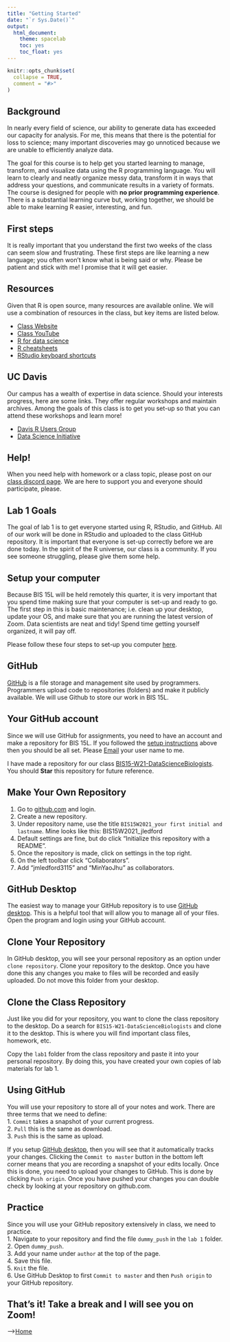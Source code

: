```yaml
---
title: "Getting Started"
date: "`r Sys.Date()`"
output:
  html_document:
    theme: spacelab
    toc: yes
    toc_float: yes
---
```


```r
knitr::opts_chunk$set(
  collapse = TRUE,
  comment = "#>"
)
```

## Background  
In nearly every field of science, our ability to generate data has exceeded our capacity for analysis. For me, this means that there is the potential for loss to science; many important discoveries may go unnoticed because we are unable to efficiently analyze data.  

The goal for this course is to help get you started learning to manage, transform, and visualize data using the R programming language. You will learn to clearly and neatly organize messy data, transform it in ways that address your questions, and communicate results in a variety of formats. The course is designed for people with **no prior programming experience**. There is a substantial learning curve but, working together, we should be able to make learning R easier, interesting, and fun.  

## First steps  
It is really important that you understand the first two weeks of the class can seem slow and frustrating. These first steps are like learning a new language; you often won't know what is being said or why. Please be patient and stick with me! I promise that it will get easier.  

## Resources  
Given that R is open source, many resources are available online. We will use a combination of resources in the class, but key items are listed below.  

- [Class Website](https://jmledford3115.github.io/datascibiol/)  
- [Class YouTube](https://www.youtube.com/channel/UCFX-MipGKF9jCEXaP-59BzQ)  
- [R for data science](https://r4ds.had.co.nz/)
- [R cheatsheets](https://www.rstudio.com/resources/cheatsheets/)
- [RStudio keyboard shortcuts](https://support.rstudio.com/hc/en-us/articles/200711853-Keyboard-Shortcuts)

## UC Davis  
Our campus has a wealth of expertise in data science. Should your interests progress, here are some links. They offer regular workshops and maintain archives. Among the goals of this class is to get you set-up so that you can attend these workshops and learn more!  

- [Davis R Users Group](http://d-rug.github.io/)  
- [Data Science Initiative](http://dsi.ucdavis.edu/)  

## Help!  
When you need help with homework or a class topic, please post on our [class discord page](https://discord.gg/HQzQnG5G). We are here to support you and everyone should participate, please.  

## Lab 1 Goals  
The goal of lab 1 is to get everyone started using R, RStudio, and GitHub. All of our work will be done in RStudio and uploaded to the class GitHub repository. It is important that everyone is set-up correctly before we are done today. In the spirit of the R universe, our class is a community. If you see someone struggling, please give them some help.  

## Setup your computer  
Because BIS 15L will be held remotely this quarter, it is very important that you spend time making sure that your computer is set-up and ready to go. The first step in this is basic maintenance; i.e. clean up your desktop, update your OS, and make sure that you are running the latest version of Zoom. Data scientists are neat and tidy! Spend time getting yourself organized, it will pay off.  

Please follow these four steps to set-up you computer [here](https://jmledford3115.github.io/datascibiol/setup.html).  

## GitHub  
[GitHub](http://www.github.com) is a file storage and management site used by programmers. Programmers upload code to repositories (folders) and make it publicly available. We will use Github to store our work in BIS 15L.  

## Your GitHub account  
Since we will use GitHub for assignments, you need to have an account and make a repository for BIS 15L. If you followed the [setup instructions](https://jmledford3115.github.io/datascibiol/setup.html) above then you should be all set. Please [Email](mailto:jmledford@ucdavis.edu) your user name to me.  

I have made a repository for our class [BIS15-W21-DataScienceBiologists](https://github.com/jmledford3115/BIS15L-W21-DataScienceBiologists). You should **Star** this repository for future reference.  

## Make Your Own Repository  
1. Go to [github.com](www.github.com) and login.  
2. Create a new repository.  
3. Under repository name, use the title `BIS15W2021_your first initial and lastname`. Mine looks like this: BIS15W2021_jledford  
4. Default settings are fine, but do click "Initialize this repository with a README".    
5. Once the repository is made, click on settings in the top right.  
6. On the left toolbar click "Collaborators".  
7. Add "jmledford3115" and "MinYaoJhu" as collaborators.  

## GitHub Desktop  
The easiest way to manage your GitHub repository is to use [GitHub desktop](https://desktop.github.com/). This is a  helpful tool that will allow you to manage all of your files. Open the program and login using your GitHub account.  

## Clone Your Repository  
In GitHub desktop, you will see your personal repository as an option under `clone repository`. Clone your repository to the desktop. Once you have done this any changes you make to files will be recorded and easily uploaded. Do not move this folder from your desktop.  

## Clone the Class Repository
Just like you did for your repository, you want to clone the class repository to the desktop. Do a search for `BIS15-W21-DataScienceBiologists` and clone it to the desktop. This is where you will find important class files, homework, etc.

Copy the `lab1` folder from the class repository and paste it into your personal repository. By doing this, you have created your own copies of lab materials for lab 1.    

## Using GitHub  
You will use your repository to store all of your notes and work. There are three terms that we need to define:  
1. `Commit` takes a snapshot of your current progress.    
2. `Pull` this is the same as download.     
3. `Push` this is the same as upload.    

If you setup [GitHub desktop](https://desktop.github.com/), then you will see that it automatically tracks your changes. Clicking the `Commit to master` button in the bottom left corner means that you are recording a snapshot of your edits locally. Once this is done, you need to upload your changes to GitHub. This is done by clicking `Push origin`. Once you have pushed your changes you can double check by looking at your repository on github.com.    

## Practice  
Since you will use your GitHub repository extensively in class, we need to practice.  
1. Navigate to your repository and find the file `dummy_push` in the `lab 1` folder.   
2. Open `dummy_push`.  
3. Add your name under `author` at the top of the page.    
4. Save this file.  
5. `Knit` the file.    
6. Use GitHub Desktop to first `Commit to master` and then `Push origin` to your GitHub repository.    

## That's it! Take a break and I will see you on Zoom!  

-->[Home](https://jmledford3115.github.io/datascibiol/)  